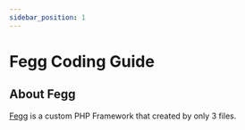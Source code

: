 ```yaml
---
sidebar_position: 1
---
```


# Fegg Coding Guide

## About Fegg

[Fegg](https://github.com/genies-inc/Fegg) is a custom PHP Framework that created by only 3 files.